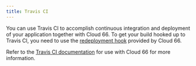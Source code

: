 ```yaml
---
title: Travis CI
---
```


You can use Travis CI to accomplish continuous integration and deployment of your application together with Cloud 66. To get your build hooked up to Travis CI, you need to use the [redeployment hook](/docs/deployment/redeployment-hook) provided by Cloud 66.

Refer to the [Travis CI documentation](https://docs.travis-ci.com/user/deployment/cloud66/) for use with Cloud 66 for more information.
